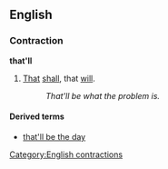 ==English==
===Contraction===
'''that'll'''

#[[That]] [[shall]], that [[will]].
#:''That'll be what the problem is.''

====Derived terms====
*[[that'll be the day]]

[[Category:English contractions]]